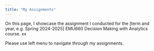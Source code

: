 ```yaml
---
title: "My Assignments"
---
```


On this page, I showcase the assignment I conducted for the \[term and year, e.g. Spring 2024-2025\] EMU660 Decision Making with Analytics course. xx

Please use left menu to navigate through my assignments.
